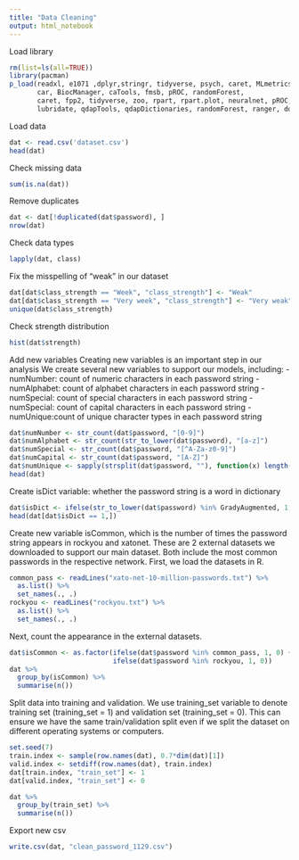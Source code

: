 ---
title: "Data Cleaning"
output: html_notebook
---


Load library
```{r}
rm(list=ls(all=TRUE))
library(pacman)
p_load(readxl, e1071 ,dplyr,stringr, tidyverse, psych, caret, MLmetrics, skimr,
       car, BiocManager, caTools, fmsb, pROC, randomForest,
       caret, fpp2, tidyverse, zoo, rpart, rpart.plot, neuralnet, pROC, nnet,
       lubridate, qdapTools, qdapDictionaries, randomForest, ranger, doParallel)
```


Load data
```{r}
dat <- read.csv('dataset.csv')
head(dat)
```


Check missing data
```{r}
sum(is.na(dat))
```


Remove duplicates
```{r}
dat <- dat[!duplicated(dat$password), ]
nrow(dat)
```


Check data types
```{r}
lapply(dat, class)
```


Fix the misspelling of "weak" in our dataset
```{r}
dat[dat$class_strength == "Week", "class_strength"] <- "Weak"
dat[dat$class_strength == "Very week", "class_strength"] <- "Very weak"
unique(dat$class_strength)
```


Check strength distribution
```{r}
hist(dat$strength)
```


Add new variables
Creating new variables is an important step in our analysis
We create several new variables to support our models, including:
- numNumber: count of numeric characters in each password string
- numAlphabet: count of alphabet characters in each password string
- numSpecial: count of special characters in each password string
- numSpecial: count of capital characters in each password string
- numUnique:count of unique character types in each password string
```{r}
dat$numNumber <- str_count(dat$password, "[0-9]")
dat$numAlphabet <- str_count(str_to_lower(dat$password), "[a-z]")
dat$numSpecial <- str_count(dat$password, "[^A-Za-z0-9]")
dat$numCapital <- str_count(dat$password, "[A-Z]")
dat$numUnique <- sapply(strsplit(dat$password, ""), function(x) length(unique(x)))
head(dat)
```


Create isDict variable: whether the password string is a word in dictionary
```{r}
dat$isDict <- ifelse(str_to_lower(dat$password) %in% GradyAugmented, 1, 0)
head(dat[dat$isDict == 1,])
```


Create new variable isCommon, which is the number of times the password string appears in rockyou and xatonet.
These are 2 external datasets we downloaded to support our main dataset. Both include the most common passwords in the respective network.
First, we load the datasets in R.
```{r}
common_pass <- readLines("xato-net-10-million-passwords.txt") %>%
  as.list() %>%
  set_names(., .)
rockyou <- readLines("rockyou.txt") %>%
  as.list() %>%
  set_names(., .)
```


Next, count the appearance in the external datasets.
```{r}
dat$isCommon <- as.factor(ifelse(dat$password %in% common_pass, 1, 0) + 
                          ifelse(dat$password %in% rockyou, 1, 0))
dat %>%
  group_by(isCommon) %>%
  summarise(n())
```


Split data into training and validation.
We use training_set variable to denote training set (training_set = 1) and validation set (training_set = 0).
This can ensure we have the same train/validation split even if we split the dataset on different operating systems or computers.
```{r}
set.seed(7)
train.index <- sample(row.names(dat), 0.7*dim(dat)[1]) 
valid.index <- setdiff(row.names(dat), train.index) 
dat[train.index, "train_set"] <- 1
dat[valid.index, "train_set"] <- 0

dat %>%
  group_by(train_set) %>%
  summarise(n())
```


Export new csv
```{r}
write.csv(dat, "clean_password_1129.csv")
```